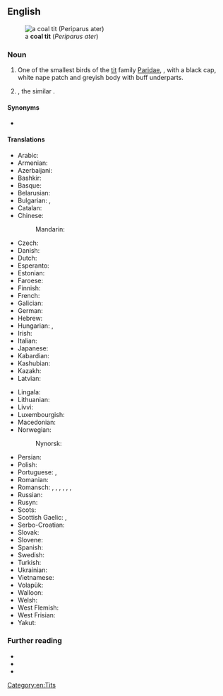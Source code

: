 {{also|coaltit}}

==English==
[[Image:Parus ater 1 (Marek Szczepanek).jpg|thumb|a '''coal tit''' (''Periparus ater'')]]

===Noun===
{{en-noun}}

# One of the smallest birds of the [[tit]] family [[Paridae]], {{taxlink|Periparus ater|species|noshow=1|ver=160930}}, with a black cap, white nape patch and greyish body with buff underparts.
# {{taxlink|Periparus ater melanolophus|subspecies|noshow=1|ver=160930}}, the similar {{vern|black-crested tit}}.

====Synonyms====
* {{sense|''Periparus ater''}} {{taxlink|Parus ater|species|noshow=1|ver=160930}}

====Translations====
{{trans-top|coal tit}}
* Arabic: {{t|ar|قرقف فحمي}}
* Armenian: {{t|hy|սև երաշտահավ}}
* Azerbaijani: {{t|az|qaraca arıquş}}
* Bashkir: {{t|ba|бесбесәй}}
* Basque: {{t|eu|pinu-kaskabeltz}}
* Belarusian: {{t|be|сініца чорная}}
* Bulgarian: {{t|bg|черен синигер|m}}, {{t|bg|боров синигер|m}}
* Catalan: {{t|ca|mallerenga petita|f}}
* Chinese:
*: Mandarin: {{t|cmn|煤山雀}}
* Czech: {{t|cs|sýkora uhelníček|f}}
* Danish: {{t+|da|sortmejse}}
* Dutch: {{t|nl|zwarte mees}}
* Esperanto: {{t|eo|nigra paruo}}
* Estonian: {{t|et|musttihane}}
* Faroese: {{t|fo|huldutíta}}
* Finnish: {{t+|fi|kuusitiainen}}
* French: {{t+|fr|mésange noire|f}}
* Galician: {{t|gl|ferreiriño negro|m}}
* German: {{t|de|Tannenmeise|f}}
* Hebrew: {{t|he|ירגזי שחור}}
* Hungarian: {{t|hu|fenyvescinege}}, {{t|hu|fenyvescinege}}
* Irish: {{t|ga|meantán dubh}}
* Italian: {{t|it|cincia mora|f}}
* Japanese: {{t+|ja|ヒガラ|tr=higara}}
* Kabardian: {{t|kbd|цӀыжьдадэцӀыкӀу}}
* Kashubian: {{t|csb|czôrnô sykórka|f}}
* Kazakh: {{t|kk|шөжешымшық}}
* Latvian: {{t|lv|meža zīlīte}}
{{trans-mid}}
* Lingala: {{t|ln|mpalúlu ya nzeté}}
* Lithuanian: {{t|lt|juodoji zylė}}
* Livvi: {{t|olo|kuuzitiaine}}
* Luxembourgish: {{t|lb|Dännemees|f}}
* Macedonian: {{t|mk|елова сипка}}
* Norwegian: {{t|no|svartmeis}}
*: Nynorsk: {{t|nn|svartmeis}}
* Persian: {{t|fa|چرخ‌ریسک زغالی}}
* Polish: {{t+|pl|sosnówka|f}}
* Portuguese: {{t|pt|chapim-preto|m}}, {{t|pt|chapim-carvoeiro|m}}
* Romanian: {{t|ro|pițigoi de brădet|m}}
* Romansch: {{qualifier|Rumantsch Grischun}} {{t|rm|maset da guaud|m}}, {{qualifier|Sursilvan}} {{t|rm|maset d'uaul|m}}, {{qualifier|Sutsilvan}} {{t|rm|maset da pegn|m}}, {{qualifier|Surmiran}} {{t|rm|pignouler|m}}, {{qualifier|Surmiran}} {{t|rm|sbrensligna digl gôt|f}}, {{qualifier|Puter}} {{t|rm|tschingallegra da god|f}}, {{qualifier|Vallader}} {{t|rm|parüschla da god|f}}
* Russian: {{t+|ru|моско́вка|f}}
* Rusyn: {{t|rue|московка}}
* Scots: {{t|sco|black ox-ee}}
* Scottish Gaelic: {{t|gd|cailleachag a' chinn duibh|f}}, {{t|gd|smutag|f}}
* Serbo-Croatian: {{t|sh|јелова сеница|f}}
* Slovak: {{t|sk|sýkorka uhliarka|f}}
* Slovene: {{t+|sl|menišček}}
* Spanish: {{t|es|carbonero garrapinos|m}}
* Swedish: {{t+|sv|svartmes|c}}
* Turkish: {{t+|tr|çam baştankarası}}
* Ukrainian: {{t|uk|синиця чорна|f}}
* Vietnamese: {{t|vi|sẻ ngô than}}
* Volapük: {{t+|vo|blägaparud}}
* Walloon: {{t|wa|pitite mazindje}}
* Welsh: {{t|cy|titw penddu}}
* West Flemish: {{t|vls|wworte mêze}}
* West Frisian: {{t|fy|wâldmies}}
* Yakut: {{t|sah|үрүҥ иэдэстээх чычып-чаап}}
{{trans-bottom}}

===Further reading===
* {{pedia}}
* {{specieslite|Periparus ater|i=1}}
* {{comcatlite|Parus ater|i=1}}

[[Category:en:Tits]]